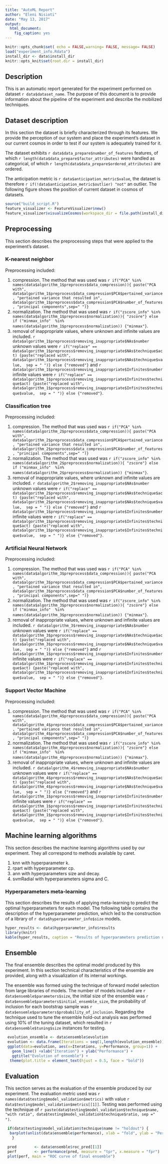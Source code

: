 ```yaml
---
title: "AutoML Report"
author: "Eleni Nisioti"
date: "May 13, 2017"
output:
  html_document:
    fig_caption: yes
---
```


```r
knitr::opts_chunk$set( echo = FALSE,warning= FALSE, message= FALSE)
load("experiment_info.Rdata")
install_dir <- data$install_dir
knitr::opts_knit$set(root.dir = install_dir)
```

## Description
This is an automatic report generated for the experiment performed on dataset `r data$dataset_name`. The purpose of this document is to provide information about the pipeline of the experiment and describe the mobilized techniques.

## Dataset description
In this section the dataset is briefly characterized through its features. We provide the perception  of our system and place the experiment's dataset in our current cosmos in order to test if our system is adequately trained for it.

The dataset exhibits `r data$data_prepare$number_of_features` features, of which `r length(data$data_prepare$factor_attributes)` were handled as categorical, of which `r length(data$data_prepare$ordered_attributes)` are ordered.

The anticipation metric is `r data$anticipation_metric$value`, the dataset is therefore `r if(!data$anticipation_metric$outlier) "not"` an outlier. The following figure shows the position of current dataset in cosmos of datasets.

```r
source("build_script.R")
feature_visualizer <- FeatureVisualizer$new()
feature_visualizer$visualizeCosmos(workspace_dir = file.path(install_dir, "workspace") , meta_instance = data$metafeatures)
```

## Preprocessing
This section describes the preprocessing steps that were applied to the experiment's dataset. 

### K-nearest neighbor
Preprocessing included:

1. compression. The method that was used was `r if("PCA" %in% names(data$algorithm_1$preprocess$data_compression)){ paste("PCA with",  data$algorithm_1$preprocess$data_compression$PCA$pertained_variance, "pertained variance that resulted in", data$algorithm_1$preprocess$data_compression$PCA$number_of_features, "principal components",sep=" ")}` 
2. normalization. The method that was used was `r if("zscore_info" %in% names(data$algorithm_1$preprocess$normalization)){ "zscore"} else if ("minmax_info"  %in% names(data$algorithm_1$preprocess$normalization)) {"minmax"}`.
3.  removal of inappropriate values, where unknown and infinite values are included. `r data$algorithm_1$preprocess$removing_inappropriate$NAs$number` unknown values were  `r if("replace" == data$algorithm_1$preprocess$removing_inappropriate$NAs$technique$act) {paste("replaced with", data$algorithm_1$preprocess$removing_inappropriate$NAs$technique$value,  sep = " ")} else {"removed"}` and 
`r data$algorithm_1$preprocess$removing_inappropriate$Infinites$number` infinite values were  `r if("replace" == data$algorithm_1$preprocess$removing_inappropriate$Infinites$technique$act) {paste("replaced with", data$algorithm_1$preprocess$removing_inappropriate$Infinites$technique$value,  sep = " ")} else {"removed"}`.

### Classification tree
Preprocessing included:

1. compression. The method that was used was `r if("PCA" %in% names(data$algorithm_2$preprocess$data_compression)){ paste("PCA with",  data$algorithm_2$preprocess$data_compression$PCA$pertained_variance, "pertained variance that resulted in", data$algorithm_2$preprocess$data_compression$PCA$number_of_features, "principal components",sep=" ")}` 
2. normalization. The method that was used was `r if("zscore_info" %in% names(data$algorithm_2$preprocess$normalization)){ "zscore"} else if ("minmax_info"  %in% names(data$algorithm_2$preprocess$normalization)) {"minmax"}`.
3.  removal of inappropriate values, where unknown and infinite values are included. `r data$algorithm_2$removing_inappropriate$NAs$number` unknown values were  `r if("replace" == data$algorithm_2$preprocess$removing_inappropriate$NAs$technique$act) {paste("replaced with", data$algorithm_2$preprocess$removing_inappropriate$NAs$technique$value,  sep = " ")} else {"removed"}` and 
`r data$algorithm_1$preprocess$removing_inappropriate$Infinites$number` infinite values were  `r if("replace" == data$algorithm_1$preprocess$removing_inappropriate$Infinites$technique$act) {paste("replaced with", data$algorithm_1$preprocess$removing_inappropriate$Infinites$technique$value,  sep = " ")} else {"removed"}`.

### Artificial Neural Network
Preprocessing included:

1. compression. The method that was used was `r if("PCA" %in% names(data$algorithm_3$preprocess$data_compression)){ paste("PCA with",  data$algorithm_3$preprocess$data_compression$PCA$pertained_variance, "pertained variance that resulted in", data$algorithm_3$preprocess$data_compression$PCA$number_of_features, "principal components",sep=" ")}` 
2. normalization. The method that was used was `r if("zscore_info" %in% names(data$algorithm_3$preprocess$normalization)){ "zscore"} else if ("minmax_info"  %in% names(data$algorithm_3$preprocess$normalization)) {"minmax"}`.
3.  removal of inappropriate values, where unknown and infinite values are included. `r data$algorithm_3$removing_inappropriate$NAs$number` unknown values were  `r if("replace" == data$algorithm_3$preprocess$removing_inappropriate$NAs$technique$act) {paste("replaced with", data$algorithm_3$preprocess$removing_inappropriate$NAs$technique$value,  sep = " ")} else {"removed"}` and 
`r data$algorithm_1$preprocess$removing_inappropriate$Infinites$number` infinite values were  `r if("replace" == data$algorithm_1$preprocess$removing_inappropriate$Infinites$technique$act) {paste("replaced with", data$algorithm_1$preprocess$removing_inappropriate$Infinites$technique$value,  sep = " ")} else {"removed"}`.

### Support Vector Machine
Preprocessing included:

1. compression. The method that was used was `r if("PCA" %in% names(data$algorithm_4$preprocess$data_compression)){ paste("PCA with",  data$algorithm_4$preprocess$data_compression$PCA$pertained_variance, "pertained variance that resulted in", data$algorithm_4$preprocess$data_compression$PCA$number_of_features, "principal components",sep=" ")}` 
2. normalization. The method that was used was `r if("zscore_info" %in% names(data$algorithm_4$preprocess$normalization)){ "zscore"} else if ("minmax_info"  %in% names(data$algorithm_4$preprocess$normalization)) {"minmax"}`.
3.  removal of inappropriate values, where unknown and infinite values are included. `r data$algorithm_4$removing_inappropriate$NAs$number` unknown values were  `r if("replace" == data$algorithm_4$preprocess$removing_inappropriate$NAs$technique$act) {paste("replaced with", data$algorithm_4$preprocess$removing_inappropriate$NAs$technique$value,  sep = " ")} else {"removed"}` and 
`r data$algorithm_1$preprocess$removing_inappropriate$Infinites$number` infinite values were  `r if("replace" == data$algorithm_1$preprocess$removing_inappropriate$Infinites$technique$act) {paste("replaced with", data$algorithm_1$preprocess$removing_inappropriate$Infinites$technique$value,  sep = " ")} else {"removed"}`.

 
## Machine learning algorithms
This section describes the machine learning algorithms used by our experiment. They all correspond to methods available by caret.

1. knn with hyperparameter k.
2. rpart with hyperparameter cp.
3. ann with hyperparameters size and decay.
4. svmRadial with hyperparameters sigma and C.

### Hyperparameters meta-learning
This section describes the results of applying meta-learning to predict the optimal hyperparameters for each model. The following table contains the description of the hyperparameter prediction, which led to the construction of a library of `r data$hyperparameter_info$size` models.

```r
hyper_results <- data$hyperparameter_info$results
library(knitr)
kable(hyper_results, caption = "Results of hyperparameters prediction using meta-learning ")
```

## Ensemble
The final ensemble describes the optimal model produced by this experiment. In this section technical characteristics of the ensemble are provided, along with a visualization of its internal workings.

The ensemble was formed using the technique of forward model selection from large libraries of models. The number of models included are `r data$ensemble$parameters$size`, the initial size of the ensemble was `r data$ensemble$parameters$initial_ensemble_size`, the probability of inclusion for each bootstrap sample was `r data$ensemle$parameters$probability_of_inclusion`. Regarding the  technique used to tune the ensemble hold-out analysis was performed using 10% of the tuning dataset, which resulted in `r data$ensemble$tuning$size` instances for testing. 

```r
 evolution_ensemble <- data$ensemble$evolution
 evolution <- data.frame(Iterations = seq(1,length(evolution_ensemble)), Performance = evolution_ensemble)
 ggplot(data=evolution, aes(x=Iterations, y=Performance, group=1)) +
   geom_line() +xlab("Iteration") + ylab("Performance") +
   ggtitle("Evolution of ensemble") + 
  theme(plot.title = element_text(hjust = 0.5, face = "bold"))
```

## Evaluation
This section serves as the evaluation of the ensemble produced by our experiment. The evaluation metric used was `r names(data$testing$model_validation$metrics)` with value `r data$testing$model_validation$metrics[[1]]`. Testing was performed using the technique of `r paste(data$testing$model_validation$technique$name, "with ratio", data$testing$model_validation$technique$ratio, sep =" ")`.


```r
 if(data$testing$model_validation$technique$name != "holdout") {
  barplot(unlist(data$ensemble$performance), xlab = "fold", ylab = "Performance", main = "Performance of ensemble across folds" )
   }
```

```r
 pred        <- data$ensemble$roc_pred[[1]]
 perf        <- performance(pred, measure = "tpr", x.measure = "fpr")
 plot(perf, main = "ROC curve of final ensemble")
```
